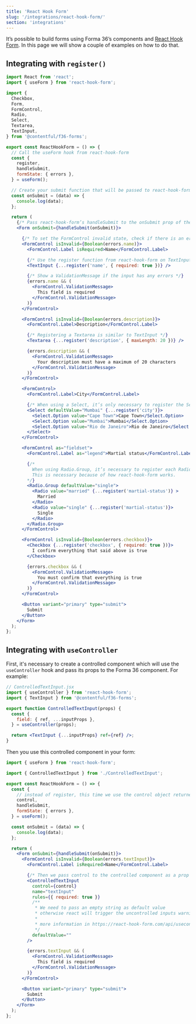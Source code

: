 ```yaml
---
title: 'React Hook Form'
slug: '/integrations/react-hook-form/'
section: 'integrations'
---
```


It’s possible to build forms using Forma 36’s components and [React Hook Form](https://react-hook-form.com/).
In this page we will show a couple of examples on how to do that.

## Integrating with `register()`

```jsx static=true
import React from 'react';
import { useForm } from 'react-hook-form';

import {
  Checkbox,
  Form,
  FormControl,
  Radio,
  Select,
  Textarea,
  TextInput,
} from '@contentful/f36-forms';

export const ReactHookForm = () => {
  // Call the useForm hook from react-hook-form
  const {
    register,
    handleSubmit,
    formState: { errors },
  } = useForm();

  // Create your submit function that will be passed to react-hook-form’s handleSubmit
  const onSubmit = (data) => {
    console.log(data);
  };

  return (
    {/* Pass react-hook-form’s handleSubmit to the onSubmit prop of the Form component  */}
    <Form onSubmit={handleSubmit(onSubmit)}>

      {/* To set the FormControl invalid state, check if there is an error related to this input  */}
      <FormControl isInvalid={Boolean(errors.name)}>
        <FormControl.Label isRequired>Name</FormControl.Label>

        {/* Use the register function from react-hook-form on TextInput */}
        <TextInput {...register('name', { required: true })} />

        {/* Show a ValidationMessage if the input has any errors */}
        {errors.name && (
          <FormControl.ValidationMessage>
            This field is required
          </FormControl.ValidationMessage>
        )}
      </FormControl>

      <FormControl isInvalid={Boolean(errors.description)}>
        <FormControl.Label>Description</FormControl.Label>

        {/* Registering a Textarea is similar to TextInput */}
        <Textarea {...register('description', { maxLength: 20 })} />

        {errors.description && (
          <FormControl.ValidationMessage>
            Your description must have a maximum of 20 characters
          </FormControl.ValidationMessage>
        )}
      </FormControl>

      <FormControl>
        <FormControl.Label>City</FormControl.Label>

        {/* When using a Select, it’s only necessary to register the Select component */}
        <Select defaultValue="Mumbai" {...register('city')}>
          <Select.Option value="Cape Town">Cape Town</Select.Option>
          <Select.Option value="Mumbai">Mumbai</Select.Option>
          <Select.Option value="Rio de Janeiro">Rio de Janeiro</Select.Option>
        </Select>
      </FormControl>

      <FormControl as="fieldset">
        <FormControl.Label as="legend">Martial status</FormControl.Label>

        {/*
          When using Radio.Group, it’s necessary to register each Radio with the same "name".
          This is necessary because of how react-hook-form works.
        */}
        <Radio.Group defaultValue="single">
          <Radio value="married" {...register('martial-status')} >
            Married
          </Radio>
          <Radio value="single" {...register('martial-status')}>
            Single
          </Radio>
        </Radio.Group>
      </FormControl>

      <FormControl isInvalid={Boolean(errors.checkbox)}>
        <Checkbox {...register('checkbox', { required: true })}>
          I confirm everything that said above is true
        </Checkbox>

        {errors.checkbox && (
          <FormControl.ValidationMessage>
            You must confirm that everything is true
          </FormControl.ValidationMessage>
        )}
      </FormControl>

      <Button variant="primary" type="submit">
        Submit
      </Button>
    </Form>
  );
};
```

## Integrating with `useController`

First, it's necessary to create a controlled component which will use the `useController` hook and pass its props to the Forma 36 component.
For example:

```jsx static=true
// ControlledTextInput.jsx
import { useController } from 'react-hook-form';
import { TextInput } from '@contentful/f36-forms';

export function ControlledTextInput(props) {
  const {
    field: { ref, ...inputProps },
  } = useController(props);

  return <TextInput {...inputProps} ref={ref} />;
}
```

Then you use this controlled component in your form:

```jsx static=true
import { useForm } from 'react-hook-form';

import { ControlledTextInput } from './ControlledTextInput';

export const ReactHookForm = () => {
  const {
    // instead of register, this time we use the control object returned by useForm()
    control,
    handleSubmit,
    formState: { errors },
  } = useForm();

  const onSubmit = (data) => {
    console.log(data);
  };

  return (
    <Form onSubmit={handleSubmit(onSubmit)}>
      <FormControl isInvalid={Boolean(errors.textInput)}>
        <FormControl.Label isRequired>Name</FormControl.Label>

        {/* Then we pass control to the controlled component as a prop */}
        <ControlledTextInput
          control={control}
          name="textInput"
          rules={{ required: true }}
          /**
           * We need to pass an empty string as default value
           * otherwise react will trigger the uncontrolled inputs warning
           *
           * more information in https://react-hook-form.com/api/usecontroller
           */
          defaultValue=""
        />

        {errors.textInput && (
          <FormControl.ValidationMessage>
            This field is required
          </FormControl.ValidationMessage>
        )}
      </FormControl>

      <Button variant="primary" type="submit">
        Submit
      </Button>
    </Form>
  );
};
```
